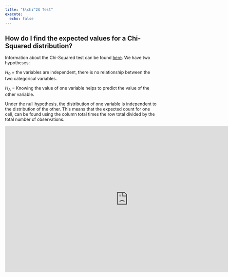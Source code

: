```yaml
---
title: "$\chi^2$ Test"
execute: 
  echo: false
---
```


## How do I find the expected values for a Chi-Squared distribution?

Information about the Chi-Squared test can be found [here](https://statsandr.com/blog/chi-square-test-of-independence-by-hand/). We have two hypotheses:

$H_0$ = the variables are independent, there is no relationship between the two categorical variables.

$H_A$ = Knowing the value of one variable helps to predict the value of the other variable.

Under the null hypothesis, the distribution of one variable is independent to the distribution of the other. This means that the expected count for one cell, can be found using the column total times the row total divided by the total number of observations. 

```{=html}
<iframe width="805" height="480" src="https://www.youtube.com/embed/n3Y7i9N4LQQ" title="Expected count in a Chi-Squared distribution" frameborder="0" allow="accelerometer; autoplay; clipboard-write; encrypted-media; gyroscope; picture-in-picture" allowfullscreen></iframe>
```


